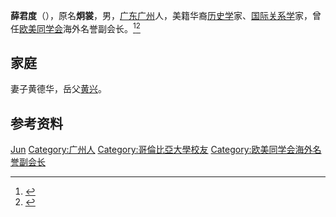 '''薛君度'''（{{bd|1922年||2016年|6月9日|}}），原名'''炯裳'''，男，[[广东|广东]][[广州|广州]]人，美籍华裔[[历史学|历史学]]家、[[国际关系学|国际关系学]]家，曾任[[欧美同学会|欧美同学会]]海外名誉副会长。<ref>{{Cite web|title=美国著名华裔历史学家薛君度教授去世(图)|url=http://www.chinaqw.com/hqhr/2016/08-29/100842.shtml|accessdate=2020-12-02|work=中国侨网}}</ref><ref>{{Cite web|title=薛君度：学贯中西的社会科学家|url=http://www1.peopledaily.com.cn/GB/paper39/2241/356109.html|accessdate=2020-12-02|work=人民日报海外版}}</ref>

== 家庭 ==
妻子黄德华，岳父[[黄兴|黄兴]]。

== 参考资料 ==
{{reflist}}

{{中国人物小作品}}
{{Navboxes
| title  = 薛君度在[[欧美同学会|欧美同学会]]的职务
| list1  =
{{欧美同学会第四届理事会}}
}}

{{Authority control}}
{{DEFAULTSORT:Xue薛}}
[[Category:薛姓|Jun]]
[[Category:广州人|Category:广州人]]
[[Category:哥倫比亞大學校友|Category:哥倫比亞大學校友]]
[[Category:欧美同学会海外名誉副会长|Category:欧美同学会海外名誉副会长]]